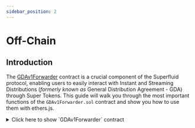 ```yaml
---
sidebar_position: 2
---
```



# Off-Chain

## Introduction

The [GDAv1Forwarder](https://github.com/superfluid-finance/protocol-monorepo/blob/dev/packages/ethereum-contracts/contracts/utils/GDAv1Forwarder.sol) contract is a crucial component of the Superfluid protocol, enabling users to easily interact with Instant and Streaming Distributions (_formerly known as_ General Distribution Agreement - GDA) through Super Tokens. This guide will walk you through the most important functions of the `GDAv1Forwarder.sol` contract and show you how to use them with ethers.js.


<div>
<details>
<summary>Click here to show `GDAv1Forwarder` contract</summary>
<p>
```solidity
// SPDX-License-Identifier: AGPLv3
pragma solidity 0.8.19;

import {
  ISuperfluid,
  ISuperfluidToken,
} from "../interfaces/superfluid/ISuperfluid.sol";
import { ISuperfluidPool } from "../agreements/gdav1/SuperfluidPool.sol";
import {
  IGeneralDistributionAgreementV1,
  PoolConfig,
} from "../interfaces/agreements/gdav1/IGeneralDistributionAgreementV1.sol";
import { ForwarderBase } from "./ForwarderBase.sol";

/\*\*

- @title GDAv1Forwarder
- @author Superfluid
- The GDAv1Forwarder contract provides an easy to use interface to
- GeneralDistributionAgreementV1 specific functionality of Super Tokens.
- Instances of this contract can operate on the protocol only if configured as "trusted forwarder"
- by protocol governance.
  \*/
  contract GDAv1Forwarder is ForwarderBase {
  IGeneralDistributionAgreementV1 internal immutable \_gda;

      // is tied to a specific instance of host and agreement contracts at deploy time
      constructor(ISuperfluid host) ForwarderBase(host) {
          _gda = IGeneralDistributionAgreementV1(
              address(
                  _host.getAgreementClass(keccak256("org.superfluid-finance.agreements.GeneralDistributionAgreement.v1"))
              )
          );
      }

      /**
       * @dev Creates a new Superfluid Pool.
       * @param token The Super Token address.
       * @param admin The pool admin address.
       * @param config The pool configuration (see PoolConfig in IGeneralDistributionAgreementV1.sol)
       * @return success A boolean value indicating whether the pool was created successfully.
       * @return pool The address of the deployed Superfluid Pool
       */
      function createPool(ISuperfluidToken token, address admin, PoolConfig memory config)
          external
          returns (bool success, ISuperfluidPool pool)
      {
          pool = _gda.createPool(token, admin, config);
          success = true;
      }

      /**
       * @dev Updates the units of a pool member.
       * @param pool The Superfluid Pool to update.
       * @param memberAddress The address of the member to update.
       * @param newUnits The new units of the member.
       * @param userData User-specific data.
       */
      function updateMemberUnits(ISuperfluidPool pool, address memberAddress, uint128 newUnits, bytes memory userData)
          external
          returns (bool success)
      {
          bytes memory callData = abi.encodeCall(_gda.updateMemberUnits, (pool, memberAddress, newUnits, new bytes(0)));

          return _forwardBatchCall(address(_gda), callData, userData);
      }

      /**
       * @dev Claims all tokens from the pool.
       * @param pool The Superfluid Pool to claim from.
       * @param memberAddress The address of the member to claim for.
       * @param userData User-specific data.
       */
      function claimAll(ISuperfluidPool pool, address memberAddress, bytes memory userData)
          external
          returns (bool success)
      {
          bytes memory callData = abi.encodeCall(_gda.claimAll, (pool, memberAddress, new bytes(0)));

          return _forwardBatchCall(address(_gda), callData, userData);
      }

      /**
       * @dev Connects a pool member to `pool`.
       * @param pool The Superfluid Pool to connect.
       * @param userData User-specific data.
       * @return A boolean value indicating whether the connection was successful.
       */
      function connectPool(ISuperfluidPool pool, bytes memory userData) external returns (bool) {
          bytes memory callData = abi.encodeCall(_gda.connectPool, (pool, new bytes(0)));

          return _forwardBatchCall(address(_gda), callData, userData);
      }

      /**
       * @dev Disconnects a pool member from `pool`.
       * @param pool The Superfluid Pool to disconnect.
       * @param userData User-specific data.
       * @return A boolean value indicating whether the disconnection was successful.
       */
      function disconnectPool(ISuperfluidPool pool, bytes memory userData) external returns (bool) {
          bytes memory callData = abi.encodeCall(_gda.disconnectPool, (pool, new bytes(0)));

          return _forwardBatchCall(address(_gda), callData, userData);
      }

      /**
       * @dev Tries to distribute `requestedAmount` amount of `token` from `from` to `pool`.
       * @param token The Super Token address.
       * @param from The address from which to distribute tokens.
       * @param pool The Superfluid Pool address.
       * @param requestedAmount The amount of tokens to distribute.
       * @param userData User-specific data.
       * @return A boolean value indicating whether the distribution was successful.
       */
      function distribute(
          ISuperfluidToken token,
          address from,
          ISuperfluidPool pool,
          uint256 requestedAmount,
          bytes memory userData
      ) external returns (bool) {
          bytes memory callData = abi.encodeCall(_gda.distribute, (token, from, pool, requestedAmount, new bytes(0)));

          return _forwardBatchCall(address(_gda), callData, userData);
      }

      /**
       * @dev Tries to distribute flow at `requestedFlowRate` of `token` from `from` to `pool`.
       * @param token The Super Token address.
       * @param from The address from which to distribute tokens.
       * @param pool The Superfluid Pool address.
       * @param requestedFlowRate The flow rate of tokens to distribute.
       * @param userData User-specific data.
       * @return A boolean value indicating whether the distribution was successful.
       */
      function distributeFlow(
          ISuperfluidToken token,
          address from,
          ISuperfluidPool pool,
          int96 requestedFlowRate,
          bytes memory userData
      ) external returns (bool) {
          bytes memory callData =
              abi.encodeCall(_gda.distributeFlow, (token, from, pool, requestedFlowRate, new bytes(0)));

          return _forwardBatchCall(address(_gda), callData, userData);
      }

      /**
       * @dev Checks if the specified account is a pool.
       * @param token The Super Token address.
       * @param account The account address to check.
       * @return A boolean value indicating whether the account is a pool.
       */
      function isPool(ISuperfluidToken token, address account) external view virtual returns (bool) {
          return _gda.isPool(token, account);
      }

      /**
       * @dev Gets the GDA net flow rate for the specified account.
       * @param token The Super Token address.
       * @param account The account address.
       * @return The gda net flow rate for the account.
       */
      function getNetFlow(ISuperfluidToken token, address account) external view returns (int96) {
          return _gda.getNetFlow(token, account);
      }

      /**
       * @dev Gets the flow rate of tokens between the specified accounts.
       * @param token The Super Token address.
       * @param from The sender address.
       * @param to The receiver address (the pool address).
       * @return The flow distribution flow rate
       */
      function getFlowDistributionFlowRate(ISuperfluidToken token, address from, ISuperfluidPool to)
          external
          view
          returns (int96)
      {
          return _gda.getFlowRate(token, from, to);
      }

      /**
       * @dev Gets the pool adjustment flow rate for the specified pool.
       * @param pool The pool address.
       * @return The pool adjustment flow rate.
       */
      function getPoolAdjustmentFlowRate(address pool) external view virtual returns (int96) {
          return _gda.getPoolAdjustmentFlowRate(pool);
      }

      /**
       * @dev Estimates the actual flow rate for flow distribution to the specified pool.
       * @param token The Super Token address.
       * @param from The sender address.
       * @param to The pool address.
       * @param requestedFlowRate The requested flow rate.
       * @return actualFlowRate
       * @return totalDistributionFlowRate
       */
      function estimateFlowDistributionActualFlowRate(
          ISuperfluidToken token,
          address from,
          ISuperfluidPool to,
          int96 requestedFlowRate
      ) external view returns (int96 actualFlowRate, int96 totalDistributionFlowRate) {
          return _gda.estimateFlowDistributionActualFlowRate(token, from, to, requestedFlowRate);
      }

      /**
       * @dev Estimates the actual amount for distribution to the specified pool.
       * @param token The Super Token address.
       * @param from The sender address.
       * @param to The pool address.
       * @param requestedAmount The requested amount.
       * @return actualAmount The actual amount for distribution.
       */
      function estimateDistributionActualAmount(
          ISuperfluidToken token,
          address from,
          ISuperfluidPool to,
          uint256 requestedAmount
      ) external view returns (uint256 actualAmount) {
          return _gda.estimateDistributionActualAmount(token, from, to, requestedAmount);
      }

      /**
       * @dev Checks if the specified member is connected to the pool.
       * @param pool The Superfluid Pool address.
       * @param member The member address.
       * @return A boolean value indicating whether the member is connected to the pool.
       */
      function isMemberConnected(ISuperfluidPool pool, address member) external view returns (bool) {
          return _gda.isMemberConnected(pool, member);
      }

      /**
       * @dev Gets the pool adjustment flow information for the specified pool.
       * @param pool The pool address.
       * @return The pool admin, pool ID, and pool adjustment flow rate.
       */
      function getPoolAdjustmentFlowInfo(ISuperfluidPool pool) external view virtual returns (address, bytes32, int96) {
          return _gda.getPoolAdjustmentFlowInfo(pool);
      }

  }

````
</p>
</details>
</div>

## Setup and Connection

To interact with the CFAv1Forwarder contract, you'll first need to set up your project environment.

### Installation

Install the necessary packages for either ethers.js or wagmi, depending on your preference.

<Tabs
  defaultValue="ethers"
  values={[
    { label: 'Ethers.js', value: 'ethers'},
    { label: 'Wagmi', value: 'wagmi'},
  ]}>

<TabItem value="ethers">

```bash
npm install ethers
```

</TabItem> <TabItem value="wagmi">

```bash
npm install wagmi ethers
```

</TabItem> </Tabs>

### Connecting to the Contract

After installing the necessary packages, connect to the Ethereum blockchain using a provider and sign transactions with a signer.

<Tabs defaultValue="ethers" values={[ { label: 'Ethers.js', value: 'ethers'}, { label: 'Wagmi', value: 'wagmi'}, ]}>

<TabItem value="ethers">

```javascript
import { ethers } from "ethers";

// Connect to an Ethereum node
const provider = new ethers.providers.JsonRpcProvider("YOUR_RPC_URL");

// Connect to the CFAv1Forwarder contract
const contractAddress = "YOUR_CONTRACT_ADDRESS";
const abi = "YOUR_CONTRACT_ABI";
const cfaForwarder = new ethers.Contract(contractAddress, abi, provider);
```

</TabItem> <TabItem value="wagmi">

```javascript
import { useContract } from "wagmi";
import { ethers } from "ethers";

// Define the contract ABI and address
const abi = "YOUR_CONTRACT_ABI";
const contractAddress = "YOUR_CONTRACT_ADDRESS";

// Use the useContract hook from wagmi
const cfaForwarder = useContract({
  addressOrName: contractAddress,
  contractInterface: abi,
  signerOrProvider: "YOUR_RPC_PROVIDER", // replace with your provider
});
```

</TabItem> </Tabs>

:::tip Where to find contract addresses?
You can find the addresses of the deployed GDAv1Forwarder contracts on the [Console](https://console.superfluid.finance/) depending on the network you are seeking to connect to.
:::

:::tip Where to find contract ABIs?
You can find the ABI of the GDAv1Forwarder contracts below:
<div>
<details>
<summary>Click here to show `GDAv1Forwarder` ABI</summary>
<p>
<CodeBlock language="json">{gdaForwarder}</CodeBlock>
</p>
</details>
</div>
:::

## Key Functions

### 1. `createPool`

Creates a new Superfluid Pool.

- **Parameters**:
  - `token`: Super Token address (ISuperfluidToken).
  - `admin`: Pool admin address.
  - `config`: Pool configuration (PoolConfig).

```javascript
async function createPool(token, admin, config) {
  const tx = await gdaForwarder.createPool(token, admin, config);
  const receipt = await tx.wait();
  return receipt.events.find((event) => event.event === "PoolCreated").args
    .pool;
}
```

### 2. `updateMemberUnits`

Updates the units of a pool member.

* **Parameters**:
    * `pool`: Superfluid Pool address (ISuperfluidPool).
    * `memberAddress`: Address of the member.
    * `newUnits`: New units of the member.
    * `userData`: User-specific data.

```javascript
async function updateMemberUnits(pool, memberAddress, newUnits, userData) {
  const tx = await gdaForwarder.updateMemberUnits(pool, memberAddress, newUnits, userData);
  await tx.wait();
}
```

### 3. `claimAll`

Claims all tokens from the pool.

* **Parameters**:
    * `pool`: Superfluid Pool address (ISuperfluidPool).
    * `memberAddress`: Address of the member.
    * `userData`: User-specific data.

```javascript
async function claimAll(pool, memberAddress, userData) {
  const tx = await gdaForwarder.claimAll(pool, memberAddress, userData);
  await tx.wait();
}
```

### 4. `connectPool`

Connects a pool member to a pool.

* **Parameters**:
    * `pool`: Superfluid Pool address (ISuperfluidPool).
    * `userData`: User-specific data.

```javascript
async function connectPool(pool, userData) {
  const tx = await gdaForwarder.connectPool(pool, userData);
  await tx.wait();
}
```

### 5. `disconnectPool`

Disconnects a pool member from a pool.

* **Parameters**:
    * `pool`: Superfluid Pool address (ISuperfluidPool).
    * `userData`: User-specific data.

```javascript
async function disconnectPool(pool, userData) {
  const tx = await gdaForwarder.disconnectPool(pool, userData);
  await tx.wait();
}
```
---

This guide provides an overview of how to interact with the GDAv1Forwarder contract using ethers.js or Wagmi. For more information, check out the [GDAv1Forwarder Technical Reference](/docs/technical-reference/CFAv1Library)